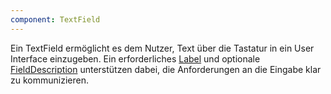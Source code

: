 ```yaml
---
component: TextField
---
```


Ein TextField ermöglicht es dem Nutzer, Text über die Tastatur in ein User
Interface einzugeben. Ein erforderliches [Label](#) und optionale
[FieldDescription](#) unterstützen dabei, die Anforderungen an die Eingabe klar
zu kommunizieren.
